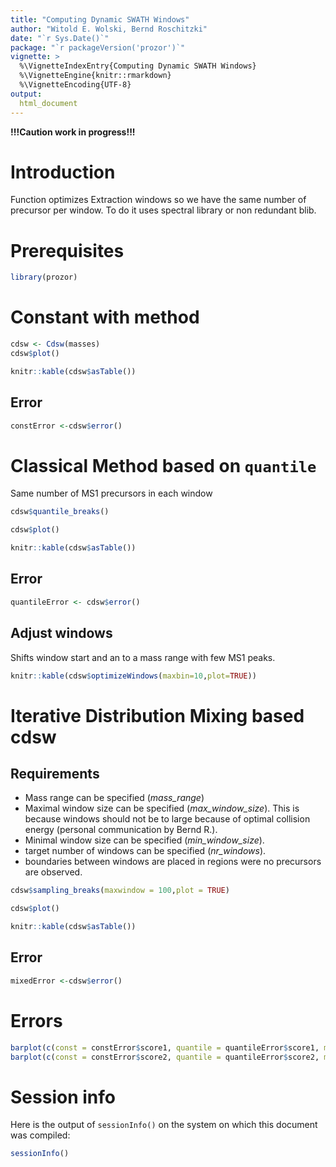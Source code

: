 ```yaml
---
title: "Computing Dynamic SWATH Windows"
author: "Witold E. Wolski, Bernd Roschitzki"
date: "`r Sys.Date()`"
package: "`r packageVersion('prozor')`"
vignette: >
  %\VignetteIndexEntry{Computing Dynamic SWATH Windows}
  %\VignetteEngine{knitr::rmarkdown}
  %\VignetteEncoding{UTF-8}
output: 
  html_document
---
```


__!!!Caution work in progress!!!__

# Introduction

Function optimizes Extraction windows so we have the same number of precursor per window. To do it uses spectral library or non redundant blib.

# Prerequisites

```r
library(prozor)

```

# Constant with method


```r
cdsw <- Cdsw(masses)
cdsw$plot()

```

```r
knitr::kable(cdsw$asTable())
```

## Error

```r
constError <-cdsw$error()
```

# Classical Method based on `quantile`

Same number of MS1 precursors in each window

```r
cdsw$quantile_breaks()
```

```r
cdsw$plot()
```

```r
knitr::kable(cdsw$asTable())
```

## Error

```r
quantileError <- cdsw$error()
```

## Adjust windows

Shifts window start and an to a mass range with few MS1 peaks.

```r
knitr::kable(cdsw$optimizeWindows(maxbin=10,plot=TRUE))
```

# Iterative Distribution Mixing based cdsw

## Requirements

- Mass range can be specified (*mass\_range*)
- Maximal window size can be specified (*max\_window\_size*). This is because windows should not be to large because of optimal collision energy (personal communication by Bernd R.).
- Minimal window size can be specified (*min\_window\_size*).
- target number of windows can be specified (*nr\_windows*).
- boundaries between windows are placed in regions were no precursors are observed.


```r
cdsw$sampling_breaks(maxwindow = 100,plot = TRUE)
```

```r
cdsw$plot()
```

```r
knitr::kable(cdsw$asTable())
```

## Error

```r
mixedError <-cdsw$error()
```


# Errors

```r
barplot(c(const = constError$score1, quantile = quantileError$score1, mixed = mixedError$score1),ylab="Manhattan distance")
barplot(c(const = constError$score2, quantile = quantileError$score2, mixed = mixedError$score2),ylab="Euclidean distance")

```

# Session info

Here is the output of `sessionInfo()` on the system on which this
document was compiled:

```r
sessionInfo()
```





